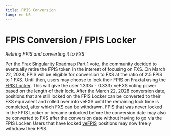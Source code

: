 ```yaml
---
title: FPIS Conversion
lang: en-US
---
```


# FPIS Conversion / FPIS Locker
*Retiring FPIS and converting it to FXS*

Per the [Frax Singularity Roadmap Part 1](https://gov.frax.finance/t/fip-341-frax-singularity-roadmap-part-1/2987) vote, the community decided to eventually retire the FPIS token in the interest of focusing on FXS. On March 22, 2028, FPIS will be eligible for conversion to FXS at the ratio of 2.5 FPIS to 1 FXS. Until then, users may choose to lock their FPIS on Fraxtal using the [FPIS Locker](https://app.frax.finance/fpifpis/fpislocker). This will give the user 1.333x - 0.333x veFXS voting power based on the length of their lock. After the March 22, 2028 conversion date, positions that are still locked on the FPIS Locker can be converted to their FXS equivalent and rolled over into veFXS until the remaining lock time is completed, after which FXS can be withdrawn. FPIS that was never locked in the FPIS Locker or became unlocked before the conversion date may also be converted to FXS after the conversion date without having to go via the FPIS Locker. Users that have locked [veFPIS](https://docs.frax.finance/frax-price-index/vefpis) positions may now freely withdraw their FPIS.
